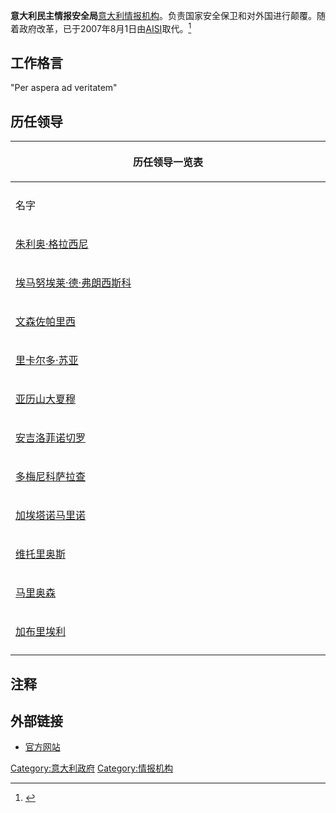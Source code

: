 {{Infobox Government agency
|agency_name     = 意大利民主情报安全局
|nativename      = SISDE
|nativename_a    = Servizio per le Informazioni e la Sicurezza Democratica
|nativename_r    =
|seal            =
|seal_width      =
|seal_caption    =
|formed          = 1977年10月24日
|preceding1      = 
|preceding2      =
|dissolved       =
|superseding     =
|jurisdiction    = [[File:Flag_of_Italy.svg|22px]][[意大利政府|意大利政府]]
|headquarters    =
|employees       =
|budget          =
|minister1_name  = [[罗伯托马罗尼|罗伯托马罗尼]]
|minister1_pfo   = [[意大利内政部|内政部长]]
|minister2_name  =
|minister2_pfo   =
|chief1_name     = [[加布里埃利|加布里埃利]] 局长
|chief1_position = 
|chief2_name     =
|chief2_position =
|parent_agency   =
|child1_agency   =
|child2_agency   =
|website         = http://www.serviziinformazionesicurezza.gov.it 
|footnotes       =
}}

'''意大利民主情报安全局'''[[意大利|意大利]][[情报机构|情报机构]]。负责国家安全保卫和对外国进行颠覆。随着政府改革，已于2007年8月1日由[[AISI|AISI]]取代。<ref>{{Cite web |url=http://www.serviziinformazionesicurezza.gov.it/ |title=存档副本 |accessdate=2020-09-17 |archive-date=2009-01-22 |archive-url=https://web.archive.org/web/20090122111244/http://www.serviziinformazionesicurezza.gov.it/ |dead-url=no }}</ref>

== 工作格言 ==
"Per aspera ad veritatem" 

== 历任领导 ==
{|class="wikitable collapsible autocollapse" style="text-align:center"
|- style="background-color:# E9E9E9"
! colspan="3" style="width:690px;"|历任领导一览表
|- style="background-color:# E9E9E9"
|-
!名字
!时间
!备注
|-
|[[朱利奥·格拉西尼|朱利奥·格拉西尼]] ||1977–1981||
|-
|[[埃马努埃莱·德·弗朗西斯科|埃马努埃莱·德·弗朗西斯科]] || 1981–1984||
|-
|[[文森佐帕里西|文森佐帕里西]] ||1984–1987||
|-
| [[里卡尔多·苏亚|里卡尔多·苏亚]] ||1987–1991||
|-
|[[亚历山大夏穆|亚历山大夏穆]] ||1991–1992||
|-
|[[安吉洛菲诺切罗|安吉洛菲诺切罗]] ||1992–1993||
|-
|[[多梅尼科萨拉查|多梅尼科萨拉查]] ||1993–1994||
|-
|[[加埃塔诺马里诺|加埃塔诺马里诺]] ||1994–1996||
|-
|[[维托里奥斯|维托里奥斯]] ||1996–2001||
|-
|[[马里奥森|马里奥森]] ||2001- 2006||
|-
|[[加布里埃利|加布里埃利]] ||2006-2007||
|-
|}

==注释==
{{reflist}}

== 外部链接 ==
* [http://www.serviziinformazionesicurezza.gov.it 官方网站] {{Wayback|url=http://www.serviziinformazionesicurezza.gov.it/ |date=20090122111244 }} {{it}}



[[Category:意大利政府|Category:意大利政府]]
[[Category:情报机构|Category:情报机构]]